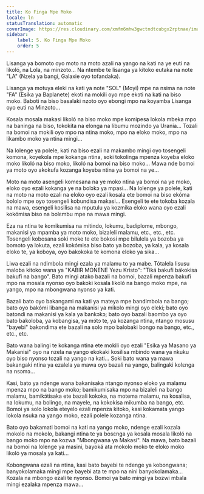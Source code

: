 ```yaml
---
title: Ko Finga Mpe Moko
locale: ln
statusTranslation: automatic
coverImage: https://res.cloudinary.com/xmfm6mhw3gwctndtcubgx2rptnae/image/upload/v1740468922/small_cover_tratado_de_psicologia_revolucionaria_a4c0dca4e0.webp
sidebar:
    label: 5. Ko Finga Mpe Moko
    order: 5
---
```

Lisanga ya bomoto oyo moto na moto azali na yango na kati na ye euti na likoló, na Lola, na minzoto... Na ntembe te lisanga ya kitoko eutaka na note "LA" (Nzela ya bangi, Galaxie oyo tofandaka).

Lisanga ya motuya eleki na kati ya note "SOL" (Moyi) mpe na nsima na note "FA" (Esika ya Baplanete) ekɔti na mokili oyo mpe ekɔti na kati na biso moko. Baboti na biso basalaki nzoto oyo ebongi mpo na koyamba Lisanga oyo euti na Minzoto...

Kosala mosala makasi likoló na biso moko mpe komipesa lokola mbeka mpo na baninga na biso, tokokita na elonga na libumu mozindo ya Urania... Tozali na bomoi na mokili oyo mpo na ntina moko, mpo na eloko moko, mpo na likambo moko ya ntina mingi...

Na lolenge ya polele, kati na biso ezali na makambo mingi oyo tosengeli komona, koyekola mpe kokanga ntina, soki tokolinga mpenza koyeba eloko moko likoló na biso moko, likoló na bomoi na biso moko... Mawa nde bomoi ya moto oyo akokufa kozanga koyeba ntina ya bomoi na ye...

Moto na moto asengeli komesana na ye moko ntina ya bomoi na ye moko, eloko oyo ezali kokanga ye na bolɔkɔ ya mpasi... Na lolenge ya polele, kati na moto na moto ezali na eloko oyo ezali kosala ete bomoi na biso ekóma bololo mpe oyo tosengeli kobundisa makasi... Esengeli te ete tokoba kozala na mawa, esengeli kosilisa na mputulu ya kozmika eloko wana oyo ezali kokómisa biso na bolɛmbu mpe na mawa mingi.

Eza na ntina te komikumisa na mitindo, lokumu, badiplome, mbongo, makanisi ya mpamba ya moto moko, bizaleli malamu, etc., etc., etc. Tosengeli kobosana soki moke te ete bokosi mpe bilulela ya bozoba ya bomoto ya lokuta, ezali kokómisa biso bato ya bozoba, ya kala, ya kosala eloko te, ya koboya, oyo bakokoka te komona eloko ya sika...

Liwa ezali na ndimbola mingi ezala ya malamu to ya mabe. Tótalela lisusu maloba kitoko wana ya "KABIR MONENE Yezu Kristo": "Tiká bakufi bákokisa bakufi na bango". Bato mingi atako bazali na bomoi, bazali mpenza bakufi mpo na mosala nyonso oyo bakoki kosala likoló na bango moko mpe, na yango, mpo na mbongwana nyonso ya kati.

Bazali bato oyo bakangami na kati ya mateya mpe bandimbola na bango; bato oyo bakómi libanga na makanisi ya mikolo mingi oyo eleki; bato oyo batondi na makanisi ya kala ya bankɔkɔ; bato oyo bazali baombo ya oyo bato bakoloba, ya kobangisa, ya mɔ́tɔ te, ya kozanga ntina, ntango mosusu "bayebi" bakondima ete bazali na solo mpo balobaki bongo na bango, etc., etc., etc.

Bato wana balingi te kokanga ntina ete mokili oyo ezali "Esika ya Masano ya Makanisi" oyo na nzela na yango ekokaki kosilisa mbindo wana ya nkuku oyo biso nyonso tozali na yango na kati... Soki bato wana ya mawa bakangaki ntina ya ezalela ya mawa oyo bazali na yango, balingaki kolɛnga na nsɔmɔ...

Kasi, bato ya ndenge wana bakanisaka ntango nyonso eloko ya malamu mpenza mpo na bango moko; bamikumisaka mpo na bizaleli na bango malamu, bamikɔ́tisaka ete bazali kokoka, na motema malamu, na kosalisa, na lokumu, na bolingo, na mayele, na kokokisa mikumba na bango, etc. Bomoi ya solo lokola eteyelo ezali mpenza kitoko, kasi kokamata yango lokola nsuka na yango moko, ezali polele kozanga ntina.

Bato oyo bakamati bomoi na kati na yango moko, ndenge ezali kozala mokolo na mokolo, bakangi ntina te ya bosɛnga ya kosala mosala likoló na bango moko mpo na kozwa "Mbongwana ya Makasi". Na mawa, bato bazali na bomoi na lolenge ya masini, bayoká ata mokolo moko te eloko moko likoló ya mosala ya kati...

Kobongwana ezali na ntina, kasi bato bayebi te ndenge ya kobongwana; banyokolamaka mingi mpe bayebi ata te mpo na nini banyokolamaka... Kozala na mbongo ezali te nyonso. Bomoi ya bato mingi ya bozwi mbala mingi ezalaka mpenza mawa...

